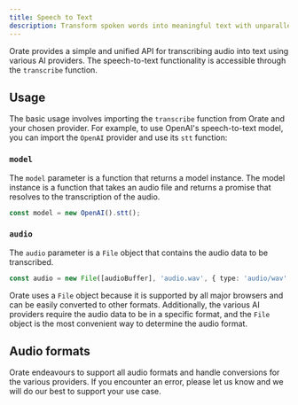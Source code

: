 ```yaml
---
title: Speech to Text
description: Transform spoken words into meaningful text with unparalleled accuracy, speed and reliability; powered by leading AI providers.
---
```


Orate provides a simple and unified API for transcribing audio into text using various AI providers. The speech-to-text functionality is accessible through the `transcribe` function.

## Usage

The basic usage involves importing the `transcribe` function from Orate and your chosen provider. For example, to use OpenAI's speech-to-text model, you can import the `OpenAI` provider and use its `stt` function:

<SpeechToTextDemo />

### `model`

The `model` parameter is a function that returns a model instance. The model instance is a function that takes an audio file and returns a promise that resolves to the transcription of the audio.

```ts
const model = new OpenAI().stt();
```

### `audio`

The `audio` parameter is a `File` object that contains the audio data to be transcribed.

```ts
const audio = new File([audioBuffer], 'audio.wav', { type: 'audio/wav' });
```

Orate uses a `File` object because it is supported by all major browsers and can be easily converted to other formats. Additionally, the various AI providers require the audio data to be in a specific format, and the `File` object is the most convenient way to determine the audio format.

## Audio formats

Orate endeavours to support all audio formats and handle conversions for the various providers. If you encounter an error, please let us know and we will do our best to support your use case.
